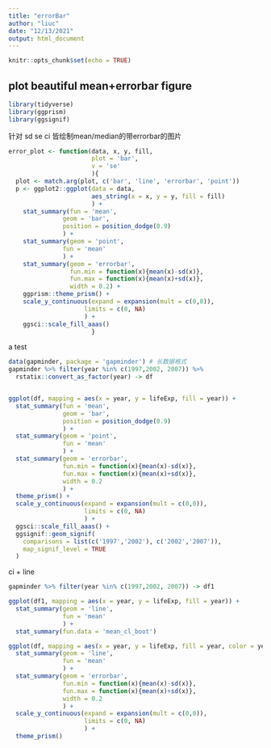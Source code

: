 ```yaml
---
title: "errorBar"
author: "liuc"
date: "12/13/2021"
output: html_document
---
```


```r
knitr::opts_chunk$set(echo = TRUE)
```

## plot beautiful mean+errorbar figure

```r
library(tidyverse)
library(ggprism)
library(ggsignif)
```


针对 sd se ci 皆绘制mean/median的带errorbar的图片

```r
error_plot <- function(data, x, y, fill, 
                       plot = 'bar',
                       v = 'se'
                       ){
  plot <- match.arg(plot, c('bar', 'line', 'errorbar', 'point'))
  p <- ggplot2::ggplot(data = data, 
                       aes_string(x = x, y = y, fill = fill)
                       ) +
    stat_summary(fun = 'mean',
               geom = 'bar',
               position = position_dodge(0.9)
               ) +
    stat_summary(geom = 'point',
               fun = 'mean'
               ) +
    stat_summary(geom = 'errorbar',
                 fun.min = function(x){mean(x)-sd(x)},
                 fun.max = function(x){mean(x)+sd(x)},
                 width = 0.2) +
    ggprism::theme_prism() +
    scale_y_continuous(expand = expansion(mult = c(0,0)), 
                     limits = c(0, NA)
                     ) +
    ggsci::scale_fill_aaas()
                       }
```

a test

```r
data(gapminder, package = 'gapminder') # 长数据格式
gapminder %>% filter(year %in% c(1997,2002, 2007)) %>% 
  rstatix::convert_as_factor(year) -> df


ggplot(df, mapping = aes(x = year, y = lifeExp, fill = year)) + 
  stat_summary(fun = 'mean',
               geom = 'bar',
               position = position_dodge(0.9)
               ) +
  stat_summary(geom = 'point',
               fun = 'mean'
               ) +
  stat_summary(geom = 'errorbar',
               fun.min = function(x){mean(x)-sd(x)},
               fun.max = function(x){mean(x)+sd(x)},
               width = 0.2
               ) +
  theme_prism() +
  scale_y_continuous(expand = expansion(mult = c(0,0)), 
                     limits = c(0, NA)
                     ) +
  ggsci::scale_fill_aaas() +
  ggsignif::geom_signif(
    comparisons = list(c('1997','2002'), c('2002','2007')),
    map_signif_level = TRUE
  )
```

ci + line

```r
gapminder %>% filter(year %in% c(1997,2002, 2007)) -> df1

ggplot(df1, mapping = aes(x = year, y = lifeExp, fill = year)) + 
  stat_summary(geom = 'line',
               fun = 'mean'
               ) +
  stat_summary(fun.data = 'mean_cl_boot')
```

```r
ggplot(df, mapping = aes(x = year, y = lifeExp, fill = year, color = year, group=1)) + 
  stat_summary(geom = 'line',
               fun = 'mean'
               ) +
  stat_summary(geom = 'errorbar',
               fun.min = function(x){mean(x)-sd(x)},
               fun.max = function(x){mean(x)+sd(x)},
               width = 0.2
               ) +
  scale_y_continuous(expand = expansion(mult = c(0,0)),
                     limits = c(0, NA)
                     ) +
  theme_prism()
```



